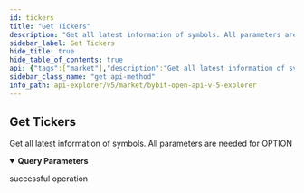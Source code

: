 ```yaml
---
id: tickers
title: "Get Tickers"
description: "Get all latest information of symbols. All parameters are needed for OPTION"
sidebar_label: Get Tickers
hide_title: true
hide_table_of_contents: true
api: {"tags":["market"],"description":"Get all latest information of symbols. All parameters are needed for OPTION","operationId":"tickers","parameters":[{"name":"category","in":"query","description":"Product type","required":true,"schema":{"type":"array","items":{"type":"string","enum":["linear","inverse","option","spot"]}}},{"name":"baseCoin","in":"query","description":"for option ONLY, baseCoin or symbol must be passed when query option","required":false,"schema":{"type":"string"}},{"name":"expDate","in":"query","description":"Expiry date. For option only. Default is all, and the parameter format is 25MAR22.","required":false,"schema":{"type":"string"}},{"name":"symbol","in":"query","description":"Symbol name","required":false,"schema":{"type":"string"}}],"responses":{"200":{"description":"successful operation"}},"method":"get","path":"/v5/market/tickers","servers":[{"url":"https://api-testnet.bybit.com","description":"Testnet server"}],"info":{"description":"Collection of v5 Restul API\n","version":"3.0.0","title":"Bybit Open API v5 explorer"},"postman":{"name":"Get Tickers","description":{"content":"Get all latest information of symbols. All parameters are needed for OPTION","type":"text/plain"},"url":{"path":["v5","market","tickers"],"host":["{{baseUrl}}"],"query":[{"disabled":false,"description":{"content":"(Required) Product type","type":"text/plain"},"key":"category","value":""},{"disabled":false,"description":{"content":"for option ONLY, baseCoin or symbol must be passed when query option","type":"text/plain"},"key":"baseCoin","value":""},{"disabled":false,"description":{"content":"Expiry date. For option only. Default is all, and the parameter format is 25MAR22.","type":"text/plain"},"key":"expDate","value":""},{"disabled":false,"description":{"content":"Symbol name","type":"text/plain"},"key":"symbol","value":""}],"variable":[]},"method":"GET"}}
sidebar_class_name: "get api-method"
info_path: api-explorer/v5/market/bybit-open-api-v-5-explorer
---
```



## Get Tickers



Get all latest information of symbols. All parameters are needed for OPTION

<details style={{"marginBottom":"1rem"}} data-collapsed={false} open={true}><summary style={{}}><strong>Query Parameters</strong></summary><div><ul><ParamsItem className={"paramsItem"} param={{"name":"category","in":"query","description":"Product type","required":true,"schema":{"type":"array","items":{"type":"string","enum":["linear","inverse","option","spot"]}}}}></ParamsItem><ParamsItem className={"paramsItem"} param={{"name":"baseCoin","in":"query","description":"for option ONLY, baseCoin or symbol must be passed when query option","required":false,"schema":{"type":"string"}}}></ParamsItem><ParamsItem className={"paramsItem"} param={{"name":"expDate","in":"query","description":"Expiry date. For option only. Default is all, and the parameter format is 25MAR22.","required":false,"schema":{"type":"string"}}}></ParamsItem><ParamsItem className={"paramsItem"} param={{"name":"symbol","in":"query","description":"Symbol name","required":false,"schema":{"type":"string"}}}></ParamsItem></ul></div></details><div><ApiTabs><TabItem label={"200"} value={"200"}><div>

successful operation

</div><div></div></TabItem></ApiTabs></div>
      